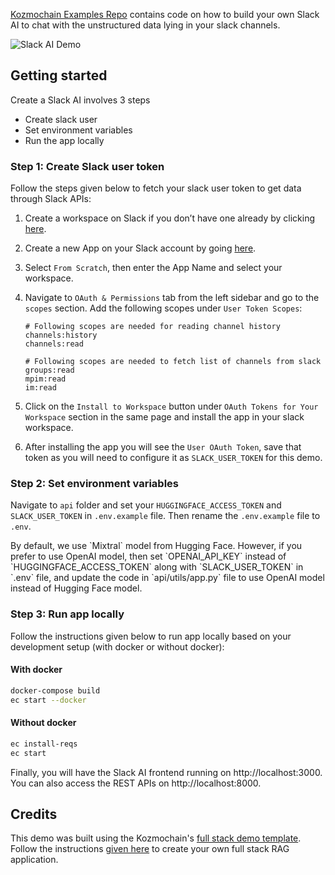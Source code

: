 [Kozmochain Examples Repo](https://github.com/digitranslab/examples) contains code on how to build your own Slack AI to chat with the unstructured data lying in your slack channels.

![Slack AI Demo](/images/slack-ai.png)

## Getting started

Create a Slack AI involves 3 steps

* Create slack user
* Set environment variables
* Run the app locally

### Step 1: Create Slack user token

Follow the steps given below to fetch your slack user token to get data through Slack APIs:

1. Create a workspace on Slack if you don’t have one already by clicking [here](https://slack.com/intl/en-in/).
2. Create a new App on your Slack account by going [here](https://api.slack.com/apps).
3. Select `From Scratch`, then enter the App Name and select your workspace.
4. Navigate to `OAuth & Permissions` tab from the left sidebar and go to the `scopes` section. Add the following scopes under `User Token Scopes`:

    ```
    # Following scopes are needed for reading channel history
    channels:history
    channels:read

    # Following scopes are needed to fetch list of channels from slack
    groups:read
    mpim:read
    im:read
    ```

5. Click on the `Install to Workspace` button under `OAuth Tokens for Your Workspace` section in the same page and install the app in your slack workspace.
6. After installing the app you will see the `User OAuth Token`, save that token as you will need to configure it as `SLACK_USER_TOKEN` for this demo.

### Step 2: Set environment variables

Navigate to `api` folder and set your `HUGGINGFACE_ACCESS_TOKEN` and `SLACK_USER_TOKEN` in `.env.example` file. Then rename the `.env.example` file to `.env`.


<Note>
By default, we use `Mixtral` model from Hugging Face. However, if you prefer to use OpenAI model, then set `OPENAI_API_KEY` instead of `HUGGINGFACE_ACCESS_TOKEN` along with `SLACK_USER_TOKEN` in `.env` file, and update the code in `api/utils/app.py` file to use OpenAI model instead of Hugging Face model.
</Note>

### Step 3: Run app locally

Follow the instructions given below to run app locally based on your development setup (with docker or without docker):

#### With docker

```bash
docker-compose build
ec start --docker
```

#### Without docker

```bash
ec install-reqs
ec start
```

Finally, you will have the Slack AI frontend running on http://localhost:3000. You can also access the REST APIs on http://localhost:8000.

## Credits

This demo was built using the Kozmochain's [full stack demo template](https://docs.digi-trans.org/get-started/full-stack). Follow the instructions [given here](https://docs.digi-trans.org/get-started/full-stack) to create your own full stack RAG application.
